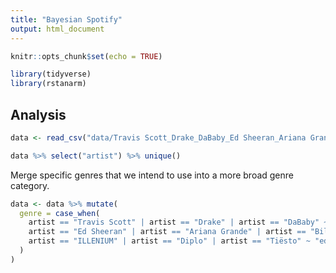 ```yaml
---
title: "Bayesian Spotify"
output: html_document
---
```


```r
knitr::opts_chunk$set(echo = TRUE)
```

```r
library(tidyverse)
library(rstanarm)
```


## Analysis

```r
data <- read_csv("data/Travis Scott_Drake_DaBaby_Ed Sheeran_Ariana Grande_Billie Eilish_ILLENIUM_Diplo_Tiësto_2019.csv")
```

```r
data %>% select("artist") %>% unique()
```

Merge specific genres that we intend to use into a more broad genre category.
```r

data <- data %>% mutate(
  genre = case_when(
    artist == "Travis Scott" | artist == "Drake" | artist == "DaBaby" ~ "rap", 
    artist == "Ed Sheeran" | artist == "Ariana Grande" | artist == "Billie Eilish" ~ "pop", 
    artist == "ILLENIUM" | artist == "Diplo" | artist == "Tiësto" ~ "edm"
  )
)

```


